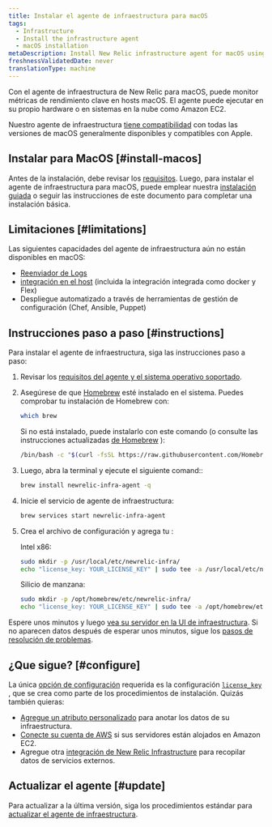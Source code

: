 ```yaml
---
title: Instalar el agente de infraestructura para macOS
tags:
  - Infrastructure
  - Install the infrastructure agent
  - macOS installation
metaDescription: Install New Relic infrastructure agent for macOS using Homebrew.
freshnessValidatedDate: never
translationType: machine
---
```


Con el agente de infraestructura de New Relic para macOS, puede monitor métricas de rendimiento clave en hosts macOS. El agente puede ejecutar en su propio hardware o en sistemas en la nube como Amazon EC2.

Nuestro agente de infraestructura [tiene compatibilidad](/docs/infrastructure/install-infrastructure-agent/get-started/requirements-infrastructure-agent) con todas las versiones de macOS generalmente disponibles y compatibles con Apple.

## Instalar para MacOS [#install-macos]

Antes de la instalación, debe revisar los [requisitos](/docs/infrastructure/new-relic-infrastructure/getting-started/compatibility-requirements-new-relic-infrastructure). Luego, para instalar el agente de infraestructura para macOS, puede emplear nuestra [instalación guiada](/docs/full-stack-observability/observe-everything/get-started/new-relic-guided-install-overview/) o seguir las instrucciones de este documento para completar una instalación básica.

## Limitaciones [#limitations]

Las siguientes capacidades del agente de infraestructura aún no están disponibles en macOS:

* [Reenviador de Logs](/docs/logs/enable-log-management-new-relic/enable-log-monitoring-new-relic/forward-your-logs-using-infrastructure-agent/)
* [integración en el host](/docs/integrations/host-integrations/get-started/introduction-host-integrations/) (incluida la integración integrada como docker y Flex)
* Despliegue automatizado a través de herramientas de gestión de configuración (Chef, Ansible, Puppet)

## Instrucciones paso a paso [#instructions]

Para instalar el agente de infraestructura, siga las instrucciones paso a paso:

1. Revisar los [requisitos del agente y el sistema operativo soportado](/docs/infrastructure/new-relic-infrastructure/getting-started/compatibility-requirements-new-relic-infrastructure).

2. Asegúrese de que [Homebrew](https://brew.sh/) esté instalado en el sistema. Puedes comprobar tu instalación de Homebrew con:

   ```bash
   which brew
   ```

   Si no está instalado, puede instalarlo con este comando (o consulte las instrucciones actualizadas [de Homebrew](https://brew.sh/) ):

   ```bash
   /bin/bash -c "$(curl -fsSL https://raw.githubusercontent.com/Homebrew/install/HEAD/install.sh)"
   ```

3. Luego, abra la terminal y ejecute el siguiente comand::

   ```bash
   brew install newrelic-infra-agent -q
   ```

4. Inicie el servicio de agente de infraestructura:

   ```bash
   brew services start newrelic-infra-agent
   ```

5. Crea el archivo de configuración y agrega tu <InlinePopover type="licenseKey" />:

   Intel x86:

   ```bash
   sudo mkdir -p /usr/local/etc/newrelic-infra/
   echo "license_key: YOUR_LICENSE_KEY" | sudo tee -a /usr/local/etc/newrelic-infra/newrelic-infra.yml
   ```

   Silicio de manzana:

   ```bash
   sudo mkdir -p /opt/homebrew/etc/newrelic-infra/
   echo "license_key: YOUR_LICENSE_KEY" | sudo tee -a /opt/homebrew/etc/newrelic-infra/newrelic-infra.yml
   ```

Espere unos minutos y luego [vea su servidor en la UI de infraestructura](/docs/infrastructure/infrastructure-ui-pages/infra-ui-overview). Si no aparecen datos después de esperar unos minutos, sigue los [pasos de resolución de problemas](/docs/infrastructure/new-relic-infrastructure/troubleshooting/no-data-appears-infrastructure).

<InstallFeedback />

## ¿Que sigue? [#configure]

La única [opción de configuración](/docs/infrastructure/install-configure-infrastructure/configuration/configure-infrastructure-agent) requerida es la configuración [`license_key`](/docs/Infrastructure-configure-your-agent#conf-license_key) , que se crea como parte de los procedimientos de instalación. Quizás también quieras:

* [Agregue un atributo personalizado](/docs/Infrastructure-configure-your-agent#conf-custom_attributes) para anotar los datos de su infraestructura.
* [Conecte su cuenta de AWS](/docs/infrastructure-amazon-aws-ec2-integration#connect) si sus servidores están alojados en Amazon EC2.
* Agregue otra [integración de New Relic Infrastructure](/docs/infrastructure/introduction-infra-monitoring) para recopilar datos de servicios externos.

## Actualizar el agente [#update]

Para actualizar a la última versión, siga los procedimientos estándar para [actualizar el agente de infraestructura](/docs/infrastructure/new-relic-infrastructure/installation/update-infrastructure-agent).